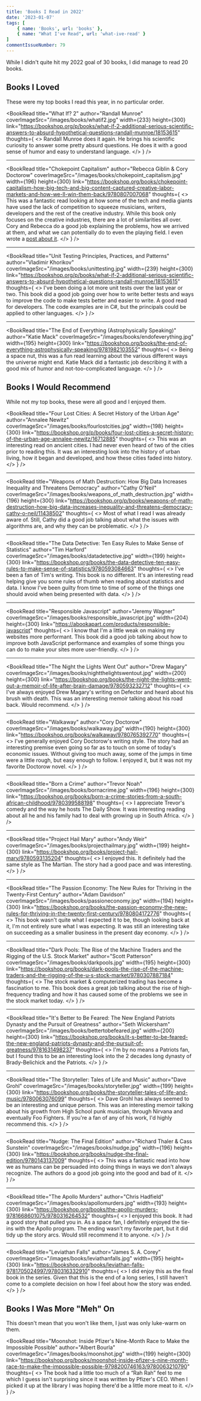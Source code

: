 ```yaml
---
title: 'Books I Read in 2022'
date: '2023-01-07'
tags: [
    { name: 'Books', url: 'books' },
    { name: "What I've Read", url: 'what-ive-read' }
]
commentIssueNumber: 79
---
```


While I didn't quite hit my 2022 goal of 30 books, I did manage to read 20 books.

## Books I Loved

These were my top books I read this year, in no particular order.

<BookRead
    title="What If? 2"
    author="Randall Munroe"
    coverImageSrc="/images/books/whatif2.jpg"
    width={233}
    height={300}
    link="https://bookshop.org/p/books/what-if-2-additional-serious-scientific-answers-to-absurd-hypothetical-questions-randall-munroe/18153615"
    thoughts={
        <>
            Randall Munroe does it again. He brings his scientific curiosity to answer some pretty absurd questions. He does it with a good sense of humor and easy to understand language.
        </>
    }
/>

<hr />

<BookRead
    title="Chokepoint Capitalism"
    author="Rebecca Giblin & Cory Doctorow"
    coverImageSrc="/images/books/chokepoint_capitalism.jpg"
    width={196}
    height={300}
    link="https://bookshop.org/books/chokepoint-capitalism-how-big-tech-and-big-content-captured-creative-labor-markets-and-how-we-ll-win-them-back/9780807007068"
    thoughts={
        <>
            This was a fantastic read looking at how some of the tech and media giants have used the lack of competition to squeeze musicians, writers, developers and the rest of the creative industry. While this book only focuses on the creative industries, there are a lot of similarities all over. Cory and Rebecca do a good job explaining the problems, how we arrived at them, and what we can potentially do to even the playing field. I even wrote a <a href="/posts/2022/12/07/chokepoint-capitalism-a-review">post about it</a>.
        </>
    }
/>

<hr />

<BookRead
    title="Unit Testing Principles, Practices, and Patterns"
    author="Vladimir Khorikov"
    coverImageSrc="/images/books/unittesting.jpg"
    width={239}
    height={300}
    link="https://bookshop.org/p/books/what-if-2-additional-serious-scientific-answers-to-absurd-hypothetical-questions-randall-munroe/18153615"
    thoughts={
        <>
            I've been doing a lot more unit tests over the last year or two. This book did a good job going over how to write better tests and ways to improve the code to make tests better and easier to write. A good read for developers. The code examples are in C#, but the principals could be applied to other languages.
        </>
    }
/>

<hr />

<BookRead
    title="The End of Everything (Astrophysically Speaking)"
    author="Katie Mack"
    coverImageSrc="/images/books/endofeverything.jpg"
    width={195}
    height={300}
    link="https://bookshop.org/books/the-end-of-everything-astrophysically-speaking/9781982103552"
    thoughts={
        <>
            Being a space nut, this was a fun read learning about the various different ways the universe might end. Katie Mack did a fantastic job describing it with a good mix of humor and not-too-complicated language.
        </>
    }
/>

## Books I Would Recommend

While not my top books, these were all good and I enjoyed them.

<BookRead
    title="Four Lost Cities: A Secret History of the Urban Age"
    author="Annalee Newitz"
    coverImageSrc="/images/books/fourlostcities.jpg"
    width={198}
    height={300}
    link="https://bookshop.org/p/books/four-lost-cities-a-secret-history-of-the-urban-age-annalee-newitz/16712885"
    thoughts={
        <>
            This was an interesting read on ancient cities. I had never even heard of two of the cities prior to reading this. It was an interesting look into the history of urban living, how it began and developed, and how these cities faded into history.
        </>
    }
/>

<hr />

<BookRead
    title="Weapons of Math Destruction: How Big Data Increases Inequality and Threatens Democracy"
    author="Cathy O'Neil"
    coverImageSrc="/images/books/weapons_of_math_destruction.jpg"
    width={196}
    height={300}
    link="https://bookshop.org/p/books/weapons-of-math-destruction-how-big-data-increases-inequality-and-threatens-democracy-cathy-o-neil/11438502"
    thoughts={
        <>
            Most of what I read I was already aware of. Still, Cathy did a good job talking about what the issues with algorithms are, and why they can be problematic.
        </>
    }
/>

<hr />

<BookRead
    title="The Data Detective: Ten Easy Rules to Make Sense of Statistics"
    author="Tim Harford"
    coverImageSrc="/images/books/datadetective.jpg"
    width={199}
    height={300}
    link="https://bookshop.org/books/the-data-detective-ten-easy-rules-to-make-sense-of-statistics/9780593084663"
    thoughts={
        <>
            I've been a fan of Tim's writing. This book is no different. It's an interesting read helping give you some rules of thumb when reading about statistics and data. I know I've been guilty from time to time of some of the things one should avoid when being presented with data.
        </>
    }
/>

<hr />

<BookRead
    title="Responsible Javascript"
    author="Jeremy Wagner"
    coverImageSrc="/images/books/responsible_javascript.jpg"
    width={204}
    height={300}
    link="https://abookapart.com/products/responsible-javascript"
    thoughts={
        <>
            I know that I'm a little weak on making my websites more performant. This book did a good job talking about how to improve both JavaScript performance and examples of some things you can do to make your sites more user-friendly.
        </>
    }
/>

<hr />

<BookRead
    title="The Night the Lights Went Out"
    author="Drew Magary"
    coverImageSrc="/images/books/nightthelightswentout.jpg"
    width={200}
    height={300}
    link="https://bookshop.org/books/the-night-the-lights-went-out-a-memoir-of-life-after-brain-damage/9780593232712"
    thoughts={
        <>
            I've always enjoyed Drew Magary's writing on Defector and heard about his brush with death. This was an interesting memoir talking about his road back. Would recommend.
        </>
    }
/>

<hr />

<BookRead
    title="Walkaway"
    author="Cory Doctorow"
    coverImageSrc="/images/books/walkaway.jpg"
    width={190}
    height={300}
    link="https://bookshop.org/books/walkaway/9780765392770"
    thoughts={
        <>
            I've generally enjoyed Cory Doctorow's writing style. The story had an interesting premise even going so far as to touch on some of today's economic issues. Without giving too much away, some of the jumps in time were a little rough, but easy enough to follow. I enjoyed it, but it was not my favorite Doctorow novel.
        </>
    }
/>

<hr />

<BookRead
    title="Born a Crime"
    author="Trevor Noah"
    coverImageSrc="/images/books/bornacrime.jpg"
    width={196}
    height={300}
    link="https://bookshop.org/books/born-a-crime-stories-from-a-south-african-childhood/9780399588198"
    thoughts={
        <>
            I appreciate Trevor's comedy and the way he hosts The Daily Show. It was interesting reading about all he and his family had to deal with growing up in South Africa.
        </>
    }
/>

<hr />

<BookRead
    title="Project Hail Mary"
    author="Andy Weir"
    coverImageSrc="/images/books/projecthailmary.jpg"
    width={199}
    height={300}
    link="https://bookshop.org/books/project-hail-mary/9780593135204"
    thoughts={
        <>
            I enjoyed this. It definitely had the same style as The Martian. The story had a good pace and was interesting.
        </>
    }
/>

<hr />

<BookRead
    title="The Passion Economy: The New Rules for Thriving in the Twenty-First Century"
    author="Adam Davidson"
    coverImageSrc="/images/books/passioneconomy.jpg"
    width={194}
    height={300}
    link="https://bookshop.org/books/the-passion-economy-the-new-rules-for-thriving-in-the-twenty-first-century/9780804172776"
    thoughts={
        <>
            This book wasn't quite what I expected it to be, though looking back at it, I'm not entirely sure what I was expecting. It was still an interesting take on succeeding as a smaller business in the present day economy.
        </>
    }
/>

<hr />

<BookRead
    title="Dark Pools: The Rise of the Machine Traders and the Rigging of the U.S. Stock Market"
    author="Scott Patterson"
    coverImageSrc="/images/books/darkpools.jpg"
    width={195}
    height={300}
    link="https://bookshop.org/books/dark-pools-the-rise-of-the-machine-traders-and-the-rigging-of-the-u-s-stock-market/9780307887184"
    thoughts={
        <>
            The stock market & computerized trading has become a fascination to me. This book does a great job talking about the rise of high-frequency trading and how it has caused some of the problems we see in the stock market today.
        </>
    }
/>

<hr />

<BookRead
    title="It's Better to Be Feared: The New England Patriots Dynasty and the Pursuit of Greatness"
    author="Seth Wickersham"
    coverImageSrc="/images/books/bettertobefeared.jpg"
    width={200}
    height={300}
    link="https://bookshop.org/books/it-s-better-to-be-feared-the-new-england-patriots-dynasty-and-the-pursuit-of-greatness/9781631498237"
    thoughts={
        <>
            I'm by no means a Patriots fan, but I found this to be an interesting look into the 2 decades long dynasty of Brady-Belichick and the Patriots.
        </>
    }
/>

<hr />

<BookRead
    title="The Storyteller: Tales of Life and Music"
    author="Dave Grohl"
    coverImageSrc="/images/books/storyteller.jpg"
    width={199}
    height={300}
    link="https://bookshop.org/books/the-storyteller-tales-of-life-and-music/9780063076099"
    thoughts={
        <>
            Dave Grohl has always seemed to be an interesting and unique person. This was an interesting memoir talking about his growth from High School punk musician, through Nirvana and eventually Foo Fighters. If you're a fan of any of his work, I'd highly recommend this.
        </>
    }
/>

<hr />

<BookRead
    title="Nudge: The Final Edition"
    author="Richard Thaler & Cass Sunstein"
    coverImageSrc="/images/books/nudge.jpg"
    width={196}
    height={300}
    link="https://bookshop.org/books/nudge-the-final-edition/9780143137009"
    thoughts={
        <>
            This was a fantastic read into how we as humans can be persuaded into doing things in ways we don't always recognize. The authors do a good job going into the good and bad of it.
        </>
    }
/>

<hr />

<BookRead
    title="The Apollo Murders"
    author="Chris Hadfield"
    coverImageSrc="/images/books/apollomurders.jpg"
    width={193}
    height={300}
    link="https://bookshop.org/books/the-apollo-murders-9781668601075/9780316264532"
    thoughts={
        <>
            I enjoyed this book. It had a good story that pulled you in. As a space fan, I definitely enjoyed the tie-ins with the Apollo program. The ending wasn't my favorite part, but it did tidy up the story arcs. Would still recommend it to anyone.
        </>
    }
/>

<hr />

<BookRead
    title="Leviathan Falls"
    author="James S. A. Corey"
    coverImageSrc="/images/books/leviathanfalls.jpg"
    width={195}
    height={300}
    link="https://bookshop.org/books/leviathan-falls-9781705024997/9780316332910"
    thoughts={
        <>
            I did enjoy this as the final book in the series. Given that this is the end of a long series, I still haven't come to a complete decision on how I feel about how the story was ended.
        </>
    }
/>

## Books I Was More "Meh" On

This doesn't mean that you won't like them, I just was only luke-warm on them.

<BookRead
    title="Moonshot: Inside Pfizer's Nine-Month Race to Make the Impossible Possible"
    author="Albert Bourla"
    coverImageSrc="/images/books/moonshot.jpg"
    width={199}
    height={300}
    link="https://bookshop.org/books/moonshot-inside-pfizer-s-nine-month-race-to-make-the-impossible-possible-9798200746163/9780063210790"
    thoughts={
        <>
            The book had a little too much of a “Rah Rah” feel to me which I guess isn't surprising since it was written by Pfizer's CEO. When I picked it up at the library I was hoping there'd be a little more meat to it.
        </>
    }
/>